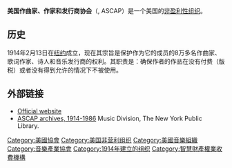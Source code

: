 {{Infobox organization
|image        = 
|alt          = <!-- alt text; see [[WP:ALT|WP:ALT]] -->
|caption      =
|map          = <!-- optional -->
|motto        =
|formation    = {{Start date and age|1914|2|13}}
|extinction   = <!-- date of extinction, optional -->
|type         = [[非营利组织|非营利组织]]<!-- GO, NGO, IGO, INGO, etc -->
|status       = <!-- ad hoc, treaty, foundation, etc -->
|purpose      = <!-- focus as e.g. humanitarian, peacekeeping, etc -->
|headquarters = {{USA}}[[纽约|纽约]]
|coords       = <!-- Coordinates of location using a coordinates template -->
|language     = <!-- official languages -->
|leader_title = <!-- position title for the leader of the org -->
|leader_name  = <!-- name of leader -->
|main_organ   = <!-- gral. assembly, board of directors, etc -->
|parent_organization = <!-- if one -->
|affiliations = <!-- if any -->
|budget       =
|remarks      =
|name         = 美国作曲家、作家和发行商协会<br>American Society of Composers Authors and Publishers
|image_border =
|size         = <!-- default 200 -->
|msize        = <!-- map size, optional, default 200px -->
|malt         = <!-- map alt text -->
|mcaption     = <!-- optional -->
|abbreviation = ASCAP
|region_served =
|membership   =
|num_staff    =
|num_volunteers =
|website      = [http://www.ascap.com ascap.com]
}}
'''美国作曲家、作家和发行商协会'''（{{lang-en|American Society of Composers, Authors and Publishers}}, ASCAP）是一个美国的[[非盈利性组织|非盈利性组织]]。

== 历史 ==
1914年2月13日在[[纽约|纽约]]成立，现在其宗旨是保护作为它的成员的8万多名作曲家、歌词作家、诗人和音乐发行商的权利。其职责是：确保作者的作品在没有付费（版税）或者没有得到允许的情况下不被使用。

==外部链接==
*[http://www.ascap.com Official website]
*[http://archives.nypl.org/mus/22936 ASCAP archives, 1914-1986] Music Division, The New York Public Library.

{{DEFAULTSORT:American Society Of Composers, Authors And Publishers}}
[[Category:美國協會|Category:美國協會]]
[[Category:美国非营利组织|Category:美国非营利组织]]
[[Category:美國音樂組織|Category:美國音樂組織]]
[[Category:音樂產業協會|Category:音樂產業協會]]
[[Category:1914年建立的组织|Category:1914年建立的组织]]
[[Category:智慧財產權業收費機構|Category:智慧財產權業收費機構]]